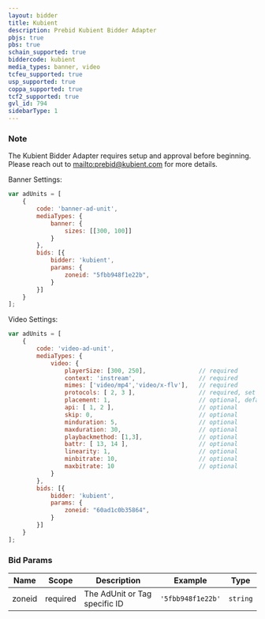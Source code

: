 ```yaml
---
layout: bidder
title: Kubient
description: Prebid Kubient Bidder Adapter
pbjs: true
pbs: true
schain_supported: true
biddercode: kubient
media_types: banner, video
tcfeu_supported: true
usp_supported: true
coppa_supported: true
tcf2_supported: true
gvl_id: 794
sidebarType: 1
---
```


### Note

The Kubient Bidder Adapter requires setup and approval before beginning. Please reach out to [mailto:prebid@kubient.com](prebid@kubient.com) for more details.

Banner Settings:

```js
var adUnits = [
    {
        code: 'banner-ad-unit',
        mediaTypes: {
            banner: {
                sizes: [[300, 100]]
            }
        },
        bids: [{
            bidder: 'kubient',
            params: {
                zoneid: "5fbb948f1e22b",
            }
        }]
    }
];
```

Video Settings:

```js
var adUnits = [
    {
        code: 'video-ad-unit',
        mediaTypes: {
            video: {
                playerSize: [300, 250],               // required
                context: 'instream',                  // required
                mimes: ['video/mp4','video/x-flv'],   // required
                protocols: [ 2, 3 ],                  // required, set at least 1 value in array
                placement: 1,                         // optional, defaults to 2 when context = outstream
                api: [ 1, 2 ],                        // optional
                skip: 0,                              // optional
                minduration: 5,                       // optional
                maxduration: 30,                      // optional
                playbackmethod: [1,3],                // optional
                battr: [ 13, 14 ],                    // optional
                linearity: 1,                         // optional
                minbitrate: 10,                       // optional
                maxbitrate: 10                        // optional
            }
        },
        bids: [{
            bidder: 'kubient',
            params: {
                zoneid: "60ad1c0b35864",
            }
        }]
    }
];
```

### Bid Params


| Name   | Scope    | Description                                      | Example                  | Type     |
|--------|----------|--------------------------------------------------|--------------------------|----------|
| zoneid | required | The AdUnit or Tag specific ID                    | `'5fbb948f1e22b'`        | `string` |
